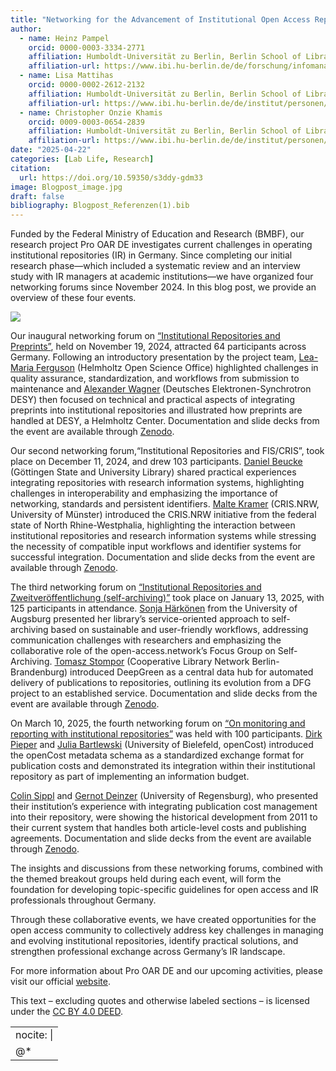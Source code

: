 ```yaml
---
title: "Networking for the Advancement of Institutional Open Access Repositories in Germany"
author:
  - name: Heinz Pampel
    orcid: 0000-0003-3334-2771
    affiliation: Humboldt-Universität zu Berlin, Berlin School of Library and Information Science (IBI) 
    affiliation-url: https://www.ibi.hu-berlin.de/de/forschung/infomanagement/teaminfomanagement
  - name: Lisa Mattihas
    orcid: 0000-0002-2612-2132
    affiliation: Humboldt-Universität zu Berlin, Berlin School of Library and Information Science (IBI)
    affiliation-url: https://www.ibi.hu-berlin.de/de/institut/personen/matthias 
  - name: Christopher Onzie Khamis
    orcid: 0009-0003-0654-2839
    affiliation: Humboldt-Universität zu Berlin, Berlin School of Library and Information Science (IBI)
    affiliation-url: https://www.ibi.hu-berlin.de/de/institut/personen/khamis  
date: "2025-04-22"
categories: [Lab Life, Research]
citation: 
  url: https://doi.org/10.59350/s3ddy-gdm33 
image: Blogpost_image.jpg
draft: false
bibliography: Blogpost_Referenzen(1).bib
---
```


Funded by the Federal Ministry of Education and Research (BMBF), our research project Pro OAR DE investigates current challenges in operating institutional repositories (IR) in Germany. Since completing our initial research phase—which included a systematic review and an interview study with IR managers at academic institutions—we have organized four networking forums since November 2024. In this blog post, we provide an overview of these four events.

![](Blogpost_image.JPG)

Our inaugural networking forum on ["Institutional Repositories and Preprints"](https://www.ibi.hu-berlin.de/de/forschung/infomanagement/events/prooarde-preprints), held on November 19, 2024, attracted 64 participants across Germany. Following an introductory presentation by the project team, [Lea-Maria Ferguson](https://orcid.org/0000-0002-7060-3670) (Helmholtz Open Science Office) highlighted challenges in quality assurance, standardization, and workflows from submission to maintenance and [Alexander Wagner](https://orcid.org/0000-0001-9846-5516) (Deutsches Elektronen-Synchrotron DESY) then focused on technical and practical aspects of integrating preprints into institutional repositories and illustrated how preprints are handled at DESY, a Helmholtz Center. Documentation and slide decks from the event are available through [Zenodo](https://zenodo.org/doi/10.5281/zenodo.14185122).

Our second networking forum,"Institutional Repositories and FIS/CRIS", took place on December 11, 2024, and drew 103 participants. [Daniel Beucke](https://orcid.org/0000-0001-9846-5516) (Göttingen State and University Library) shared practical experiences integrating repositories with research information systems, highlighting challenges in interoperability and emphasizing the importance of networking, standards and persistent identifiers. [Malte Kramer](https://orcid.org/0009-0004-2098-8076) (CRIS.NRW, University of Münster) introduced the CRIS.NRW initiative from the federal state of North Rhine-Westphalia, highlighting the interaction between institutional repositories and research information systems while stressing the necessity of compatible input workflows and identifier systems for successful integration. Documentation and slide decks from the event are available through [Zenodo](https://zenodo.org/doi/10.5281/zenodo.14440151).

The third networking forum on [“Institutional Repositories and Zweitveröffentlichung (self-archiving)”](https://www.ibi.hu-berlin.de/de/forschung/infomanagement/events/prooarde-zweitveroeffentlichung/prooarde-zweitveroeffentlichung/) took place on January 13, 2025, with 125 participants in attendance. [Sonja Härkönen](https://orcid.org/0000-0001-5994-0820) from the University of Augsburg presented her library’s service-oriented approach to self-archiving based on sustainable and user-friendly workflows, addressing communication challenges with researchers and emphasizing the collaborative role of the open-access.network’s Focus Group on Self-Archiving. [Tomasz Stompor](https://orcid.org/0000-0002-7279-2962) (Cooperative Library Network Berlin-Brandenburg) introduced DeepGreen as a central data hub for automated delivery of publications to repositories, outlining its evolution from a DFG project to an established service. Documentation and slide decks from the event are available through [Zenodo](https://doi.org/10.5281/ZENODO.14725628).

On March 10, 2025, the fourth networking forum on [“On monitoring and reporting with institutional repositories”](https://www.ibi.hu-berlin.de/de/forschung/infomanagement/events/prooarde-monitoring) was held with 100 participants. [Dirk Pieper](https://orcid.org/0000-0002-6083-9348) and [Julia Bartlewski](https://orcid.org/0000-0001-5959-4999) (University of Bielefeld, openCost) introduced the openCost metadata schema as a standardized exchange format for publication costs and demonstrated its integration within their institutional repository as part of implementing an information budget.

[Colin Sippl](https://orcid.org/0000-0002-8503-1740) and [Gernot Deinzer](https://orcid.org/0000-0002-7462-3847) (University of Regensburg), who presented their institution's experience with integrating publication cost management into their repository, were showing the historical development from 2011 to their current system that handles both article-level costs and publishing agreements. Documentation and slide decks from the event are available through [Zenodo](https://doi.org/10.5281/zenodo.15056242).

The insights and discussions from these networking forums, combined with the themed breakout groups held during each event, will form the foundation for developing topic-specific guidelines for open access and IR professionals throughout Germany.

Through these collaborative events, we have created opportunities for the open access community to collectively address key challenges in managing and evolving institutional repositories, identify practical solutions, and strengthen professional exchange across Germany’s IR landscape.

For more information about Pro OAR DE and our upcoming activities, please visit our official [website](https://www.ibi.hu-berlin.de/de/forschung/infomanagement/projekte/pro-oar-de).

This text – excluding quotes and otherwise labeled sections – is licensed under the [CC BY 4.0 DEED](https://creativecommons.org/licenses/by/4.0/deed.en).

---
nocite: |
  @*
---

